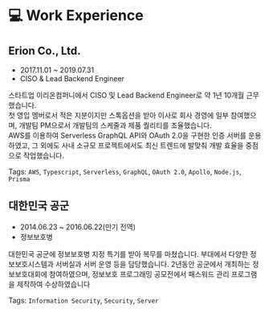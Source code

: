 # 💻 Work Experience

## Erion Co., Ltd.

- 2017.11.01 ~ 2019.07.31
- CISO & Lead Backend Engineer

스타트업 이리온컴퍼니에서 CISO 및 Lead Backend Engineer로 약 1년
10개월 근무했습니다. <br />
첫 영입 멤버로서 적은 지분이지만 스톡옵션을 받아 이사로 회사 경영에
일부 참여했으며, 개발팀 PM으로서 개발팀의 스케줄과 제품 퀄리티를
조율했습니다. <br />
AWS를 이용하여 Serverless GraphQL API와 OAuth 2.0을 구현한 인증
서버를 운용하였고, 그 외에도 사내 소규모 프로젝트에서도 최신
트렌드에 발맞춰 개발 효율을 중점으로 작업했습니다.

Tags: `AWS`, `Typescript`, `Serverless`, `GraphQL`, `OAuth 2.0`, `Apollo`, `Node.js`, `Prisma`

## 대한민국 공군

- 2014.06.23 ~ 2016.06.22(만기 전역)
- 정보보호병

대한민국 공군에 정보보호병 지정 특기를 받아 복무를 마쳤습니다.
부대에서 다양한 정보보호시스템과 서버실과 서버 운영 등을
담당했습니다. 2년동안 공군에서 개최하는 정보보호대회에 참여하였으며,
정보보호 프로그래밍 공모전에서 패스워드 관리 프로그램을 제작하여
수상하였습니다

Tags: `Information Security`, `Security`, `Server`

